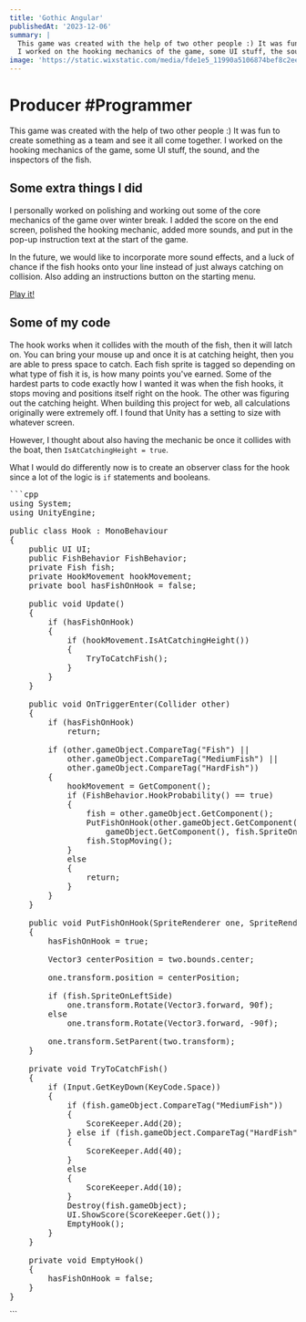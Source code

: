 ```yaml
---
title: 'Gothic Angular'
publishedAt: '2023-12-06'
summary: |
  This game was created with the help of two other people :) It was fun to create something as a team and see it all come together.
  I worked on the hooking mechanics of the game, some UI stuff, the sound, and the inspectors of the fish.
image: 'https://static.wixstatic.com/media/fde1e5_11990a5106874bef8c2ee155fda240ef~mv2.gif'
---
```


# Producer #Programmer

This game was created with the help of two other people :) It was fun to create something as a team and see it all come together. I worked on the hooking mechanics of the game, some UI stuff, the sound, and the inspectors of the fish.

## Some extra things I did

I personally worked on polishing and working out some of the core mechanics of the game over winter break. I added the score on the end screen, polished the hooking mechanic, added more sounds, and put in the pop-up instruction text at the start of the game.

In the future, we would like to incorporate more sound effects, and a luck of chance if the fish hooks onto your line instead of just always catching on collision. Also adding an instructions button on the starting menu.

[Play it!](https://magpie0.itch.io/gothic-angular)

## Some of my code

The hook works when it collides with the mouth of the fish, then it will latch on. You can bring your mouse up and once it is at catching height, then you are able to press space to catch. Each fish sprite is tagged so depending on what type of fish it is, is how many points you've earned. Some of the hardest parts to code exactly how I wanted it was when the fish hooks, it stops moving and positions itself right on the hook. The other was figuring out the catching height. When building this project for web, all calculations originally were extremely off. I found that Unity has a setting to size with whatever screen.

However, I thought about also having the mechanic be once it collides with the boat, then `IsAtCatchingHeight = true`.

What I would do differently now is to create an observer class for the hook since a lot of the logic is `if` statements and booleans.

<pre>
```cpp
using System;
using UnityEngine;

public class Hook : MonoBehaviour
{
    public UI UI;
    public FishBehavior FishBehavior;
    private Fish fish;
    private HookMovement hookMovement;
    private bool hasFishOnHook = false;

    public void Update()
    {
        if (hasFishOnHook)
        {
            if (hookMovement.IsAtCatchingHeight())
            {
                TryToCatchFish();
            }
        }
    }

    public void OnTriggerEnter(Collider other)
    {
        if (hasFishOnHook)
            return;

        if (other.gameObject.CompareTag("Fish") ||
            other.gameObject.CompareTag("MediumFish") ||
            other.gameObject.CompareTag("HardFish"))
        {
            hookMovement = GetComponent<HookMovement>();
            if (FishBehavior.HookProbability() == true)
            {
                fish = other.gameObject.GetComponent<Fish>();
                PutFishOnHook(other.gameObject.GetComponent<SpriteRenderer>(), 
                    gameObject.GetComponent<SpriteRenderer>(), fish.SpriteOnLeftSide);
                fish.StopMoving();
            }
            else
            {
                return;
            }
        }
    }

    public void PutFishOnHook(SpriteRenderer one, SpriteRenderer two, bool isOnLeft)
    {
        hasFishOnHook = true;

        Vector3 centerPosition = two.bounds.center;

        one.transform.position = centerPosition;

        if (fish.SpriteOnLeftSide)
            one.transform.Rotate(Vector3.forward, 90f);
        else
            one.transform.Rotate(Vector3.forward, -90f);

        one.transform.SetParent(two.transform);
    }

    private void TryToCatchFish()
    {
        if (Input.GetKeyDown(KeyCode.Space))
        {
            if (fish.gameObject.CompareTag("MediumFish"))
            { 
                ScoreKeeper.Add(20);
            } else if (fish.gameObject.CompareTag("HardFish"))
            {
                ScoreKeeper.Add(40);
            }
            else
            {
                ScoreKeeper.Add(10);
            }
            Destroy(fish.gameObject);
            UI.ShowScore(ScoreKeeper.Get());
            EmptyHook();
        }
    }

    private void EmptyHook()
    {
        hasFishOnHook = false;
    }
}
</pre> ```